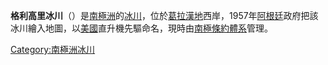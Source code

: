{{coord|64|8|S|60|48|W|source:GNIS|display=title}}

'''格利高里冰川'''（{{lang-en|Gregory Glacier}}）是[[南極洲|南極洲]]的[[冰川|冰川]]，位於[[葛拉漢地|葛拉漢地]]西岸，1957年[[阿根廷|阿根廷]]政府把該冰川繪入地圖，以[[美國|美國]]直升機先驅命名，現時由[[南極條約體系|南極條約體系]]管理。

{{Antarctica-geo-stub}}
[[Category:南極洲冰川|Category:南極洲冰川]]